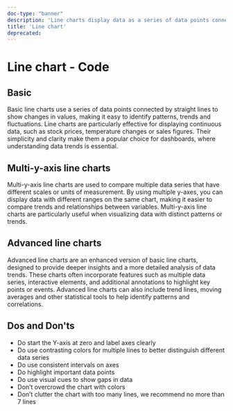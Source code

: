```yaml
---
doc-type: "banner"
description: 'Line charts display data as a series of data points connected by straight line segments. Line charts are commonly used to visualize trends over time or compare two variables. We typically use line charts to visualize continuous data.'
title: 'Line chart'
deprecated:
---
```



# Line chart - Code

## Basic

Basic line charts use a series of data points connected by straight lines to show changes in values, making it easy to identify patterns, trends and fluctuations. Line charts are particularly effective for displaying continuous data, such as stock prices, temperature changes or sales figures. Their simplicity and clarity make them a popular choice for dashboards, where understanding data trends is essential.

<EchartsLineSimplePlayground height="40rem" />

## Multi-y-axis line charts

Multi-y-axis line charts are used to compare multiple data series that have different scales or units of measurement. By using multiple y-axes, you can display data with different ranges on the same chart, making it easier to compare trends and relationships between variables. Multi-y-axis line charts are particularly useful when visualizing data with distinct patterns or trends.

<EchartsLineMultipleYAxisPlayground height="40rem" />

## Advanced line charts

Advanced line charts are an enhanced version of basic line charts, designed to provide deeper insights and a more detailed analysis of data trends. These charts often incorporate features such as multiple data series, interactive elements, and additional annotations to highlight key points or events. Advanced line charts can also include trend lines, moving averages and other statistical tools to help identify patterns and correlations.

<EchartsLineAdvancedPlayground height="40rem" />

## Dos and Don'ts

- Do start the Y-axis at zero and label axes clearly
- Do use contrasting colors for multiple lines to better distinguish different data series
- Do use consistent intervals on axes
- Do highlight important data points
- Do use visual cues to show gaps in data
- Don’t overcrowd the chart with colors
- Don’t clutter the chart with too many lines, we recommend no more than 7 lines
